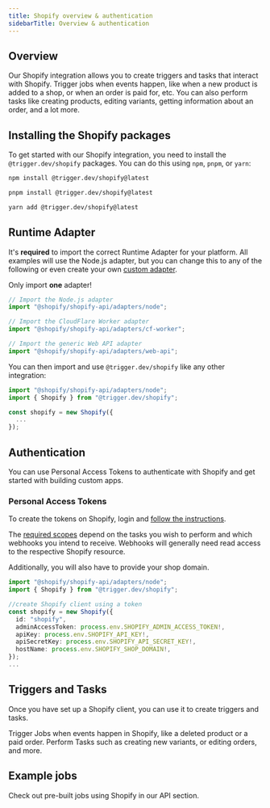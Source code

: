 ```yaml
---
title: Shopify overview & authentication
sidebarTitle: Overview & authentication
---
```


## Overview

Our Shopify integration allows you to create triggers and tasks that interact with Shopify. Trigger jobs when events happen, like when a new product is added to a shop, or when an order is paid for, etc. You can also perform tasks like creating products, editing variants, getting information about an order, and a lot more.

## Installing the Shopify packages

To get started with our Shopify integration, you need to install the `@trigger.dev/shopify` packages. You can do this using `npm`, `pnpm`, or `yarn`:

<CodeGroup>

```bash npm
npm install @trigger.dev/shopify@latest
```

```bash pnpm
pnpm install @trigger.dev/shopify@latest
```

```bash yarn
yarn add @trigger.dev/shopify@latest
```

</CodeGroup>

## Runtime Adapter

It's **required** to import the correct Runtime Adapter for your platform. All examples will use the Node.js adapter, but you can change this to any of the following or even create your own [custom adapter](https://github.com/Shopify/shopify-api-js/blob/6adccd72527dc1fcf387adf09c5522010b6f31f2/packages/shopify-api/docs/guides/runtimes.md).

<Warning>Only import **one** adapter!</Warning>

```ts
// Import the Node.js adapter
import "@shopify/shopify-api/adapters/node";

// Import the CloudFlare Worker adapter
import "@shopify/shopify-api/adapters/cf-worker";

// Import the generic Web API adapter
import "@shopify/shopify-api/adapters/web-api";
```

You can then import and use `@trigger.dev/shopify` like any other integration:

```ts
import "@shopify/shopify-api/adapters/node";
import { Shopify } from "@trigger.dev/shopify";

const shopify = new Shopify({
  ...
});
```

## Authentication

You can use Personal Access Tokens to authenticate with Shopify and get started with building custom apps.

### Personal Access Tokens

To create the tokens on Shopify, login and [follow the instructions](https://help.shopify.com/en/manual/apps/app-types/custom-apps#create-and-install-a-custom-app).

The [required scopes](https://shopify.dev/docs/api/usage/access-scopes#authenticated-access-scopes) depend on the tasks you wish to perform and which webhooks you intend to receive. Webhooks will generally need read access to the respective Shopify resource.

Additionally, you will also have to provide your shop domain.

```ts my-job.ts
import "@shopify/shopify-api/adapters/node";
import { Shopify } from "@trigger.dev/shopify";

//create Shopify client using a token
const shopify = new Shopify({
  id: "shopify",
  adminAccessToken: process.env.SHOPIFY_ADMIN_ACCESS_TOKEN!,
  apiKey: process.env.SHOPIFY_API_KEY!,
  apiSecretKey: process.env.SHOPIFY_API_SECRET_KEY!,
  hostName: process.env.SHOPIFY_SHOP_DOMAIN!,
});
...
```

## Triggers and Tasks

Once you have set up a Shopify client, you can use it to create triggers and tasks.

<CardGroup cols={2}>
  <Card title="Triggers" icon="stars" href="/integrations/apis/shopify-triggers">
    Trigger Jobs when events happen in Shopify, like a deleted product or a paid order.
  </Card>
  <Card title="Tasks" icon="sparkles" href="/integrations/apis/shopify-tasks">
    Perform Tasks such as creating new variants, or editing orders, and more.
  </Card>
</CardGroup>

## Example jobs

<Card title="Code examples" icon="code" href="https://trigger.dev/apis/shopify">
  Check out pre-built jobs using Shopify in our API section.
</Card>

